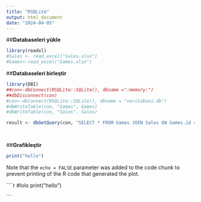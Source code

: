 ```yaml
---
title: "RSQLite"
output: html_document
date: "2024-04-05"
---
```


##**Databaseleri yükle **
```r
library(readxl)
#Sales <- read_excel("Sales.xlsx")
#Games<-read_excel("Games.xlsx")
```


##**Databaseleri birleştir**

```r
library(DBI)
##con<-dbConnect(RSQLite::SQLite(), dbname =":memory:")
##dbDisconnect(con)
#con<-dbConnect(RSQLite::SQLite(), dbname = "veritabani.db")
#dbWriteTable(con, "Games", Games)
#dbWriteTable(con, "Sales", Sales)

result <- dbGetQuery(con, "SELECT * FROM Games JOIN Sales ON Games.id = Sales.id")

 

```



##**Grafikleştir**

```r
print("hello")
```

Note that the `echo = FALSE` parameter was added to the code chunk to prevent printing of the R code that generated the plot.

````r
#lolo
print("hello")

```